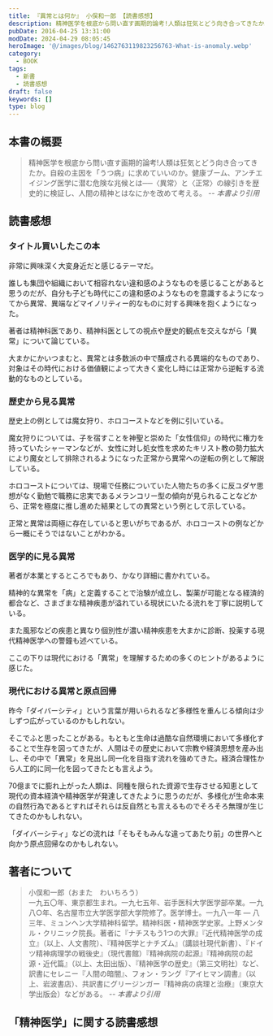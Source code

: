 ```yaml
---
title: 『異常とは何か』 小俣和一郎 【読書感想】
description: 精神医学を根底から問い直す画期的論考!人類は狂気とどう向き合ってきたか。自殺の主因を「うつ病」に求めていいのか。健康ブーム、アンチエイジング医学に潜む危険な兆候とは──〈異常〉と〈正常〉の線引きを歴史的に検証し、人間の精神とはなにかを改めて考える。
pubDate: 2016-04-25 13:31:00
modDate: 2024-04-29 08:05:45
heroImage: '@/images/blog/1462763119823256763-What-is-anomaly.webp'
category:
  - BOOK
tags:
  - 新書
  - 読書感想
draft: false
keywords: []
type: blog
---
```



## 本書の概要

> 精神医学を根底から問い直す画期的論考!人類は狂気とどう向き合ってきたか。自殺の主因を「うつ病」に求めていいのか。健康ブーム、アンチエイジング医学に潜む危険な兆候とは──〈異常〉と〈正常〉の線引きを歴史的に検証し、人間の精神とはなにかを改めて考える。 <cite>-- 本書より引用</cite>

## 読書感想

### タイトル買いしたこの本

非常に興味深く大変身近だと感じるテーマだ。

誰しも集団や組織において相容れない違和感のようなものを感じることがあると思うのだが、自分も子ども時代にこの違和感のようなものを意識するようになってから異常、異端などマイノリティー的なものに対する興味を抱くようになった。

著者は精神科医であり、精神科医としての視点や歴史的観点を交えながら「異常」について論じている。

大まかにかいつまむと、異常とは多数派の中で醸成される異端的なものであり、対象はその時代における価値観によって大きく変化し時には正常から逆転する流動的なものとしている。

### 歴史から見る異常

歴史上の例としては魔女狩り、ホロコーストなどを例に引いている。

魔女狩りについては、子を宿すことを神聖と崇めた「女性信仰」の時代に権力を持っていたシャーマンなどが、女性に対し処女性を求めたキリスト教の勢力拡大により魔女として排除されるようになった正常から異常への逆転の例として解説している。

ホロコーストについては、現場で任務についていた人物たちの多くに反ユダヤ思想がなく勤勉で職務に忠実であるメランコリー型の傾向が見られることなどから、正常を極度に推し進めた結果としての異常という例として示している。

正常と異常は両極に存在していると思いがちであるが、ホロコーストの例などから一概にそうではないことがわかる。

### 医学的に見る異常

著者が本業とするところでもあり、かなり詳細に書かれている。

精神的な異常を「病」と定義することで治験が成立し、製薬が可能となる経済的都合など、さまざまな精神疾患が溢れている現状にいたる流れを丁寧に説明している。

また風邪などの疾患と異なり個別性が濃い精神疾患を大まかに診断、投薬する現代精神医学への警鐘も述べている。

ここの下りは現代における「異常」を理解するための多くのヒントがあるように感じた。

### 現代における異常と原点回帰

昨今「ダイバーシティ」という言葉が用いられるなど多様性を重んじる傾向は少しずつ広がっているのかもしれない。

そこでふと思ったことがある。もともと生命は過酷な自然環境において多様化することで生存を図ってきたが、人間はその歴史において宗教や経済思想を産み出し、その中で「異常」を見出し同一化を目指す流れを強めてきた。経済合理性から人工的に同一化を図ってきたとも言えよう。

70億までに膨れ上がった人類は、同種を限られた資源で生存させる知恵として現代の資本経済や精神医学が発達してきたように思うのだが、多様化が生命本来の自然行為であるとすればそれらは反自然とも言えるものでそろそろ無理が生じてきたのかもしれない。

「ダイバーシティ」などの流れは「そもそもみんな違ってあたり前」の世界へと向かう原点回帰なのかもしれない。

<div class='not-prose'>
  <div data-vc_mylinkbox_id='886764961'></div>
</div>

## 著者について

> 小俣和一郎（おまた　わいちろう）<br />
> 一九五〇年、東京都生まれ。一九七五年、岩手医科大学医学部卒業。一九八○年、名古屋市立大学医学部大学院修了。医学博士。一九八一年 ― 八三年、ミュンヘン大学精神科留学。精神科医・精神医学史家。上野メンタル・クリニック院長。著者に『ナチスもう1つの大罪』『近代精神医学の成立』（以上、人文書院）、『精神医学とナチズム』（講談社現代新書）、『ドイツ精神病理学の戦後史』（現代書館）『精神病院の起源』『精神病院の起源・近代篇』（以上、太田出版）、『精神医学の歴史』（第三文明社）など、訳書にセレニー『人間の暗闇』、フォン・ラング『アイヒマン調書』（以上、岩波書店）、共訳書にグリージンガー『精神病の病理と治療』（東京大学出版会）などがある。 <cite>-- 本書より引用</cite>

## 「精神医学」に関する読書感想

<BlogCard
  title='『薔薇窓の闇』 帚木蓬生　～人間らしさを貫く医師の物語～ 【読書感想・あらすじ】'
  description='薔薇窓 (帚木蓬生) のあらすじと感想。
パリ警視庁特別医務室に勤務する精神科医のラセーグは、犯罪者や保護された者を診断する毎日。折しもパリでは万国博覧会が開催され、にぎわうが、見物客の女性が行方不明となる事件が相次ぐ。そんな中、ひどく怯える日本人少女を面接し、彼女の生い立ちに興味をもつ。一方で'
  url='https://www.neputa-note.net/2014/11/hahakigi-hosei-the-darkness-of-the-rose-window/'
  domain='www.neputa-note.net'
/>

<BlogCard
  title='『閉鎖病棟』 帚木蓬生　～二度に渡り映画化された名作～ 【読書感想・あらすじ】'
  description='あらすじ　とある精神科病棟。重い過去を引きずり、家族や世間から疎まれ遠ざけられながらも、明るく生きようとする患者たち。その日常を破ったのは、ある殺人事件 だった……。彼を犯行へと駆り立てたものは何か？　その理由を知る者たちは――。現役精神科医の作者が、病院の内部を患者の視点から描く。'
  url='https://www.neputa-note.net/2010/03/hahakigi-hosei.closed-ward/'
  domain='www.neputa-note.net'
/>
